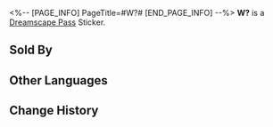 <%-- [PAGE_INFO]
PageTitle=#W?#
[END_PAGE_INFO] --%>
{{Stub|Location information}}
{{Item Infobox
|id          = 223406
|image       = Dreamscape Pass Sticker W.png
|type        = Dreamscape Pass Sticker
|type2       = Eldritch Dreamfall (I) Stickers
|invCategory = 
|rarity      = 4
|effect      = Digital stickers that can be used to decorate the pages of the Dreamtour Handbook. They come in many different styles.
|description = 
|source1     = [[Find Mullich in the hall outside of the Platinum Guest Rooms and restore his missing emotions]]
}}
{{Description|Extremely harmful.}}
'''W?''' is a [[Dreamscape Pass]] Sticker.

==Sold By==
{{Shop Availability}}

==Other Languages==
{{Other Languages
|en   = W?
|zhs  = W？
|zht  = W？
|ja   = W？
|ko   = W?
|es   = ¿W?
|fr   = W ?
|ru   = Дабл Ю?
|th   = W?
|vi   = W?
|de   = W?
|id   = W?
|pt   = W?
}}

==Change History==
{{Change History|2.0}}